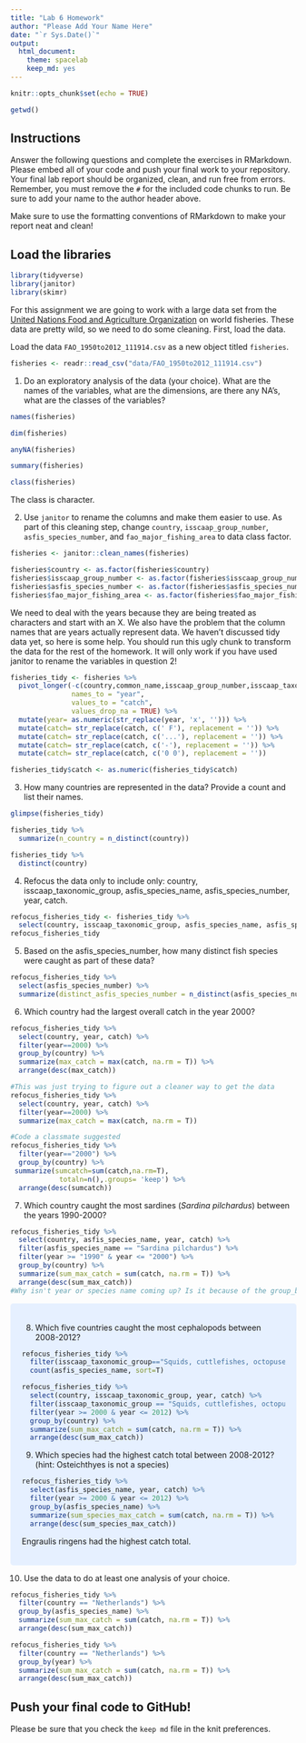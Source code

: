 ```yaml
---
title: "Lab 6 Homework"
author: "Please Add Your Name Here"
date: "`r Sys.Date()`"
output:
  html_document: 
    theme: spacelab
    keep_md: yes
---
```


```r
knitr::opts_chunk$set(echo = TRUE)
```

```r
getwd()
```


## Instructions
Answer the following questions and complete the exercises in RMarkdown. Please embed all of your code and push your final work to your repository. Your final lab report should be organized, clean, and run free from errors. Remember, you must remove the `#` for the included code chunks to run. Be sure to add your name to the author header above.  

Make sure to use the formatting conventions of RMarkdown to make your report neat and clean!  

## Load the libraries
```r
library(tidyverse)
library(janitor)
library(skimr)
```

For this assignment we are going to work with a large data set from the [United Nations Food and Agriculture Organization](http://www.fao.org/about/en/) on world fisheries. These data are pretty wild, so we need to do some cleaning. First, load the data.  

Load the data `FAO_1950to2012_111914.csv` as a new object titled `fisheries`.
```r
fisheries <- readr::read_csv("data/FAO_1950to2012_111914.csv")
```

1. Do an exploratory analysis of the data (your choice). What are the names of the variables, what are the dimensions, are there any NA's, what are the classes of the variables?  
```r
names(fisheries)
```
```r
dim(fisheries)
```
```r
anyNA(fisheries)
```
```r
summary(fisheries)
```
```r
class(fisheries)
```
The class is character.



2. Use `janitor` to rename the columns and make them easier to use. As part of this cleaning step, change `country`, `isscaap_group_number`, `asfis_species_number`, and `fao_major_fishing_area` to data class factor. 
```r
fisheries <- janitor::clean_names(fisheries)
```

```r
fisheries$country <- as.factor(fisheries$country)
fisheries$isscaap_group_number <- as.factor(fisheries$isscaap_group_number)
fisheries$asfis_species_number <- as.factor(fisheries$asfis_species_number)
fisheries$fao_major_fishing_area <- as.factor(fisheries$fao_major_fishing_area)
```

We need to deal with the years because they are being treated as characters and start with an X. We also have the problem that the column names that are years actually represent data. We haven't discussed tidy data yet, so here is some help. You should run this ugly chunk to transform the data for the rest of the homework. It will only work if you have used janitor to rename the variables in question 2!
```r
fisheries_tidy <- fisheries %>% 
  pivot_longer(-c(country,common_name,isscaap_group_number,isscaap_taxonomic_group,asfis_species_number,asfis_species_name,fao_major_fishing_area,measure),
               names_to = "year",
               values_to = "catch",
               values_drop_na = TRUE) %>% 
  mutate(year= as.numeric(str_replace(year, 'x', ''))) %>% 
  mutate(catch= str_replace(catch, c(' F'), replacement = '')) %>% 
  mutate(catch= str_replace(catch, c('...'), replacement = '')) %>% 
  mutate(catch= str_replace(catch, c('-'), replacement = '')) %>% 
  mutate(catch= str_replace(catch, c('0 0'), replacement = ''))

fisheries_tidy$catch <- as.numeric(fisheries_tidy$catch)
```

3. How many countries are represented in the data? Provide a count and list their names.
```r
glimpse(fisheries_tidy)
```

```r
fisheries_tidy %>%
  summarize(n_country = n_distinct(country))
```
```r
fisheries_tidy %>%
  distinct(country)
```

4. Refocus the data only to include only: country, isscaap_taxonomic_group, asfis_species_name, asfis_species_number, year, catch.
```r
refocus_fisheries_tidy <- fisheries_tidy %>%
  select(country, isscaap_taxonomic_group, asfis_species_name, asfis_species_number, year, catch)
refocus_fisheries_tidy
```

5. Based on the asfis_species_number, how many distinct fish species were caught as part of these data?
```r
refocus_fisheries_tidy %>%
  select(asfis_species_number) %>%
  summarize(distinct_asfis_species_number = n_distinct(asfis_species_number))
```


6. Which country had the largest overall catch in the year 2000?
```r
refocus_fisheries_tidy %>%
  select(country, year, catch) %>%
  filter(year==2000) %>%
  group_by(country) %>% 
  summarize(max_catch = max(catch, na.rm = T)) %>% 
  arrange(desc(max_catch))
```
```r
#This was just trying to figure out a cleaner way to get the data
refocus_fisheries_tidy %>%
  select(country, year, catch) %>%
  filter(year==2000) %>%
  summarize(max_catch = max(catch, na.rm = T))
```
```r
#Code a classmate suggested
refocus_fisheries_tidy %>%
  filter(year=="2000") %>% 
  group_by(country) %>% 
 summarize(sumcatch=sum(catch,na.rm=T),
            totaln=n(),.groups= 'keep') %>% 
  arrange(desc(sumcatch))
```


7. Which country caught the most sardines (_Sardina pilchardus_) between the years 1990-2000?
```r
refocus_fisheries_tidy %>% 
  select(country, asfis_species_name, year, catch) %>% 
  filter(asfis_species_name == "Sardina pilchardus") %>%
  filter(year >= "1990" & year <= "2000") %>% 
  group_by(country) %>% 
  summarize(sum_max_catch = sum(catch, na.rm = T)) %>% 
  arrange(desc(sum_max_catch))
#Why isn't year or species name coming up? Is it because of the group_by?
```
<style>
div.blue { background-color:#e6f0ff; border-radius: 5px; padding: 20px;}
</style>
<div class = "blue">

8. Which five countries caught the most cephalopods between 2008-2012?
```r
refocus_fisheries_tidy %>%
  filter(isscaap_taxonomic_group=="Squids, cuttlefishes, octopuses") %>% 
  count(asfis_species_name, sort=T)
```
```r
refocus_fisheries_tidy %>%
  select(country, isscaap_taxonomic_group, year, catch) %>% 
  filter(isscaap_taxonomic_group == "Squids, cuttlefishes, octopuses") %>%
  filter(year >= 2000 & year <= 2012) %>%
  group_by(country) %>% 
  summarize(sum_max_catch = sum(catch, na.rm = T)) %>% 
  arrange(desc(sum_max_catch))
```


9. Which species had the highest catch total between 2008-2012? (hint: Osteichthyes is not a species)
```r
refocus_fisheries_tidy %>% 
  select(asfis_species_name, year, catch) %>%
  filter(year >= 2000 & year <= 2012) %>%
  group_by(asfis_species_name) %>%
  summarize(sum_species_max_catch = sum(catch, na.rm = T)) %>% 
  arrange(desc(sum_species_max_catch))
```
Engraulis ringens had the highest catch total.

</div>

10. Use the data to do at least one analysis of your choice.
```r
refocus_fisheries_tidy %>%
  filter(country == "Netherlands") %>% 
  group_by(asfis_species_name) %>%
  summarize(sum_max_catch = sum(catch, na.rm = T)) %>% 
  arrange(desc(sum_max_catch))
```
```r
refocus_fisheries_tidy %>%
  filter(country == "Netherlands") %>% 
  group_by(year) %>%
  summarize(sum_max_catch = sum(catch, na.rm = T)) %>% 
  arrange(desc(sum_max_catch))
```

## Push your final code to GitHub!
Please be sure that you check the `keep md` file in the knit preferences.   